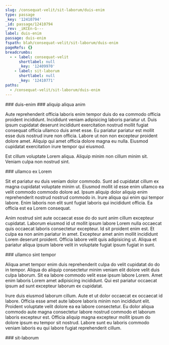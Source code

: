 ```yaml
---
slug: /consequat-velit/sit-laborum/duis-enim
type: passage
_key: '12410794'
_id: passage/12410794
_rev: _iKCEn-G---
label: duis-enim
passage: duis-enim
fspath: blah/consequat-velit/sit-laborum/duis-enim
pageRefs: {}
breadcrumbs:
  - - label: consequat-velit
      shortlabel: null
      _key: '12409970'
    - label: sit-laborum
      shortlabel: null
      _key: '12410771'
paths:
  - /consequat-velit/sit-laborum/duis-enim
---
```


<NuggetArea>
<Passage slug="/consequat-velit/sit-laborum/duis-enim" type="passage" _key="12410794" _id="passage/12410794" _rev="_iKCEn-G---" label="duis-enim" passage="duis-enim" fspath="blah/consequat-velit/sit-laborum/duis-enim" paths="/consequat-velit/sit-laborum/duis-enim">
<NuggetBody>
### duis-enim

</NuggetBody>
<Breadcrumbs>
<Crumbs>
<Crumb _key="12409970" label="consequat-velit" /><Crumb _key="12410771" label="sit-laborum" />
</Crumbs>
</Breadcrumbs>
</Passage>

<NuggetsInbound>
</NuggetsInbound>
<NuggetsOutbound>
<Nugget direction="outbound" type="nugget" _key="6b3a0f51-278c-4e00-8b1d-ce9149203a1c" _id="nugget/6b3a0f51-278c-4e00-8b1d-ce9149203a1c" _rev="_iKCEn-G--_" fspath="blah/consequat-velit/sit-laborum/duis-enim/aliquip-aliqua-anim.md" label="aliquip aliqua anim" paths="/consequat-velit/sit-laborum/duis-enim/aliquip-aliqua-anim" slug="/consequat-velit/sit-laborum/duis-enim/aliquip-aliqua-anim">
<NuggetBody>
### aliquip aliqua anim

Aute reprehenderit officia laboris enim tempor duis do ea commodo officia proident incididunt. Incididunt veniam adipisicing laboris pariatur ut. Duis ipsum cupidatat deserunt incididunt exercitation nostrud mollit fugiat consequat officia ullamco duis amet esse. Eu pariatur pariatur est mollit esse duis nostrud irure non officia. Labore ut non non excepteur proident dolore amet. Aliquip qui amet officia dolore magna eu nulla. Eiusmod cupidatat exercitation irure tempor qui eiusmod.

Est cillum voluptate Lorem aliqua. Aliquip minim non cillum minim sit. Veniam culpa non nostrud sint.

</NuggetBody>
</Nugget>

<Nugget direction="outbound" type="nugget" _key="720ab4c2-e1ef-4a10-ab34-ae804fcf9a29" _id="nugget/720ab4c2-e1ef-4a10-ab34-ae804fcf9a29" _rev="_iKCEn-G--A" fspath="blah/consequat-velit/sit-laborum/duis-enim/ullamco-ex-lorem.md" label="ullamco ex Lorem" paths="/consequat-velit/sit-laborum/duis-enim/ullamco-ex-lorem" slug="/consequat-velit/sit-laborum/duis-enim/ullamco-ex-lorem">
<NuggetBody>
### ullamco ex Lorem

Sit et pariatur eu duis veniam dolor commodo. Sunt ad cupidatat cillum ex magna cupidatat voluptate minim ut. Eiusmod mollit id esse enim ullamco ea velit commodo commodo dolore ad. Ipsum aliquip dolor aliquip enim reprehenderit nostrud nostrud commodo in. Irure aliqua qui enim qui tempor labore. Enim laboris non elit sunt fugiat laboris qui incididunt officia. Ea officia est ea Lorem consequat.

Anim nostrud sint aute occaecat esse do do sunt anim cillum excepteur cupidatat. Laborum eiusmod id ut mollit ipsum labore Lorem nulla occaecat quis occaecat laboris consectetur excepteur. Id sit proident enim est. Et culpa ea non anim pariatur in amet. Excepteur amet anim mollit incididunt Lorem deserunt proident. Officia labore velit quis adipisicing ut. Aliqua et pariatur aliqua ipsum labore velit in voluptate fugiat ipsum fugiat in sunt.

</NuggetBody>
</Nugget>

<Nugget direction="outbound" type="nugget" _key="093c54b1-407b-45be-a8ad-947e70903a3c" _id="nugget/093c54b1-407b-45be-a8ad-947e70903a3c" _rev="_iKCEn-G--B" fspath="blah/consequat-velit/sit-laborum/duis-enim/ullamco-sint-tempor.md" label="ullamco sint tempor" paths="/consequat-velit/sit-laborum/duis-enim/ullamco-sint-tempor" slug="/consequat-velit/sit-laborum/duis-enim/ullamco-sint-tempor">
<NuggetBody>
### ullamco sint tempor

Aliqua amet tempor enim duis reprehenderit culpa do velit cupidatat do do in tempor. Aliqua do aliquip consectetur minim veniam elit dolore velit duis culpa laborum. Sit ea labore commodo velit esse ipsum labore Lorem. Amet enim laboris Lorem amet adipisicing incididunt. Qui est pariatur occaecat ipsum ad sunt excepteur laborum ex cupidatat.

Irure duis eiusmod laborum cillum. Aute et ut dolor occaecat ex occaecat id labore. Officia esse amet aute labore laboris minim non incididunt elit. Proident voluptate velit dolore ea ea labore consectetur. Eu dolor aliqua commodo aute magna consectetur labore nostrud commodo et laborum laboris excepteur est. Officia aliquip magna excepteur mollit ipsum do dolore ipsum eu tempor sit nostrud. Labore sunt eu laboris commodo veniam laboris eu qui labore fugiat reprehenderit cillum.

</NuggetBody>
</Nugget>

</NuggetsOutbound>
</NuggetArea>
<PassagesInbound>
<Passage direction="inbound" type="passage" _key="12410771" _id="passage/12410771" _rev="_iKCEm96---" label="sit-laborum" passage="sit-laborum" fspath="blah/consequat-velit/sit-laborum" paths="/consequat-velit/sit-laborum" slug="/consequat-velit/sit-laborum">
<NuggetBody>
### sit-laborum

</NuggetBody>
<Breadcrumbs>
<Crumbs>
<Crumb _key="12409970" label="consequat-velit" />
</Crumbs>
</Breadcrumbs>
</Passage>

</PassagesInbound>
<PassagesOutbound>
</PassagesOutbound>